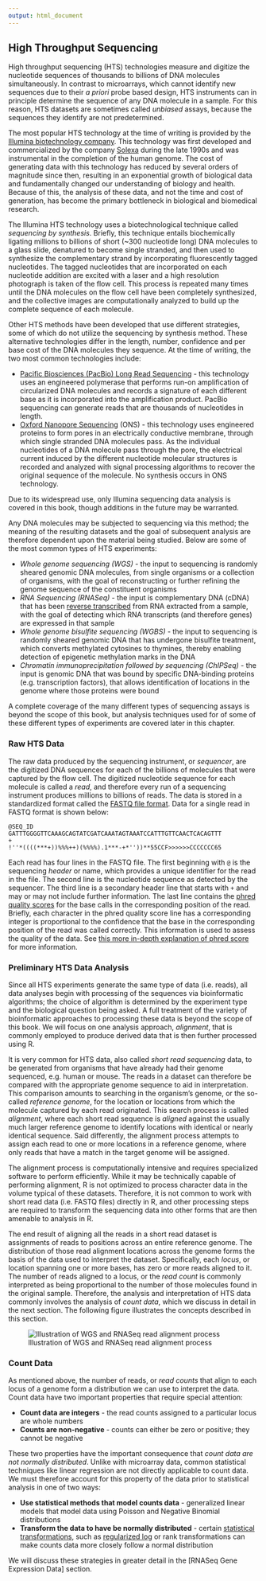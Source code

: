 ```yaml
---
output: html_document
---
```



## High Throughput Sequencing

High throughput sequencing (HTS) technologies measure and digitize the
nucleotide sequences of thousands to billions of DNA molecules simultaneously.
In contrast to microarrays, which cannot identify new sequences due to their
*a priori* probe based design, HTS instruments can in principle determine the
sequence of any DNA molecule in a sample. For this reason, HTS datasets are
sometimes called *unbiased* assays, because the sequences they identify are not
predetermined.

The most popular HTS technology at the time of writing is provided by the
[Illumina biotechnology company](https://en.wikipedia.org/wiki/Illumina,_Inc.).
This technology was first developed and commercialized by the company
[Solexa](https://www.illumina.com/science/technology/next-generation-sequencing/illumina-sequencing-history.html)
during the late 1990s and was instrumental in the completion of the human
genome. The cost of generating data with this technology has reduced by several
orders of magnitude since then, resulting in an exponential growth of biological
data and fundamentally changed our understanding of biology and health. Because
of this, the analysis of these data, and not the time and cost of generation,
has become the primary bottleneck in biological and biomedical research.

The Illumina HTS technology uses a biotechnological technique called *sequencing
by synthesis*. Briefly, this technique entails biochemically ligating millions
to billions of short (~300 nucleotide long) DNA molecules to a glass slide,
denatured to become single stranded, and then used to synthesize the
complementary strand by incorporating fluorescently tagged nucleotides. The
tagged nucleotides that are incorporated on each nucleotide addition are excited
with a laser and a high resolution photograph is taken of the flow cell. This
process is repeated many times until the DNA molecules on the flow cell have
been completely synthesized, and the collective images are computationally
analyzed to build up the complete sequence of each molecule.

::: {.box .note}
Other HTS methods have been developed that use different strategies, some of
which do not utilize the sequencing by synthesis method. These alternative
technologies differ in the length, number, confidence and per base cost of the
DNA molecules they sequence. At the time of writing, the two most common
technologies include:

* [Pacific Biosciences (PacBio) Long Read
Sequencing](https://www.pacb.com/smrt-science/smrt-sequencing/) - this
technology uses an engineered polymerase that performs run-on amplification of
circularized DNA molecules and records a signature of each different base as it
is incorporated into the amplification product. PacBio sequencing can generate
reads that are thousands of nucleotides in length.
* [Oxford Nanopore Sequencing](https://nanoporetech.com/) (ONS) - this technology uses
engineered proteins to form pores in an electrically conductive membrane,
through which single stranded DNA molecules pass. As the individual nucleotides
of a DNA molecule pass through the pore, the electrical current induced by the
different nucleotide molecular structures is recorded and analyzed with signal
processing algorithms to recover the original sequence of the molecule. No
synthesis occurs in ONS technology.

Due to its widespread use, only Illumina sequencing data analysis is covered in
this book, though additions in the future may be warranted.
:::

Any DNA molecules may be subjected to sequencing via this method; the meaning of
the resulting datasets and the goal of subsequent analysis are therefore
dependent upon the material being studied. Below are some of the most common
types of HTS experiments:

* *Whole genome sequencing (WGS)* - the input to sequencing is randomly sheared
genomic DNA molecules, from single organisms or a collection of organisms, with
the goal of reconstructing or further refining the genome sequence of the
constituent organisms
* *RNA Sequencing (RNASeq)* - the input is complementary DNA (cDNA) that has
been [reverse transcribed](https://www.ncbi.nlm.nih.gov/books/NBK19424/) from
RNA extracted from a sample, with the goal of detecting which RNA transcripts
(and therefore genes) are expressed in that sample
* *Whole genome bisulfite sequencing (WGBS)* - the input to sequencing is
randomly sheared genomic DNA that has undergone bisulfite treatment, which
converts methylated cytosines to thymines, thereby enabling detection of
epigenetic methylation marks in the DNA
* *Chromatin immunoprecipitation followed by sequencing (ChIPSeq)* - the input
is genomic DNA that was bound by specific DNA-binding proteins (e.g.
transcription factors), that allows identification of locations in the genome
where those proteins were bound

A complete coverage of the many different types of sequencing assays is beyond
the scope of this book, but analysis techniques used for of some of these
different types of experiments are covered later in this chapter.

### Raw HTS Data

The raw data produced by the sequencing instrument, or *sequencer*, are the
digitized DNA sequences for each of the billions of molecules that were captured
by the flow cell. The digitized nucleotide sequence for each molecule is called
a *read*, and therefore every run of a sequencing instrument produces millions
to billions of reads. The data is stored in a standardized format called the
[FASTQ file format](https://en.wikipedia.org/wiki/FASTQ_format). Data for a
single read in FASTQ format is shown below:

```
@SEQ_ID
GATTTGGGGTTCAAAGCAGTATCGATCAAATAGTAAATCCATTTGTTCAACTCACAGTTT
+
!''*((((***+))%%%++)(%%%%).1***-+*''))**55CCF>>>>>>CCCCCCC65
```

Each read has four lines in the FASTQ file. The first beginning with `@` is the
sequencing *header* or name, which provides a unique identifier for the read in
the file. The second line is the nucleotide sequence as detected by the
sequencer. The third line is a secondary header line that starts with `+` and
may or may not include further information. The last line contains the [phred
quality scores](https://en.wikipedia.org/wiki/Phred_quality_score) for the base
calls in the corresponding position of the read. Briefly, each character in the
phred quality score line has a corresponding integer is proportional to the
confidence that the base in the corresponding position of the read was called
correctly. This information is used to assess the quality of the data. See [this
more in-depth explanation of phred
score](https://en.wikipedia.org/wiki/FASTQ_format#Quality) for more information.

### Preliminary HTS Data Analysis

Since all HTS experiments generate the same type of data (i.e. reads), all data
analyses begin with processing of the sequences via bioinformatic algorithms;
the choice of algorithm is determined by the experiment type and the biological
question being asked. A full treatment of the variety of bioinformatic
approaches to processing these data is beyond the scope of this book. We will
focus on one analysis approach, *alignment*, that is commonly employed to
produce derived data that is then further processed using R.

It is very common for HTS data, also called *short read sequencing* data, to be
generated from organisms that have already had their genome sequenced, e.g.
human or mouse. The reads in a dataset can therefore be compared with the
appropriate genome sequence to aid in interpretation. This comparison amounts to
searching in the organism's genome, or the so-called *reference genome*, for the
location or locations from which the molecule captured by each read originated.
This search process is called *alignment*, where each short read sequence is
*aligned* against the usually much larger reference genome to identify locations
with identical or nearly identical sequence. Said differently, the alignment
process attempts to assign each read to one or more locations in a reference
genome, where only reads that have a match in the target genome will be
assigned.

::: {.box .important}
The alignment process is computationally intensive and requires specialized
software to perform efficiently. While it may be technically capable of
performing alignment, R is not optimized to process character data in the volume
typical of these datasets. Therefore, it is not common to work with short read
data (i.e. FASTQ files) directly in R, and other processing steps are required
to transform the sequencing data into other forms that are then amenable to
analysis in R.
:::

The end result of aligning all the reads in a short read dataset is assignments
of reads to positions across an entire reference genome. The distribution of
those read alignment locations across the genome forms the basis of the data
used to interpret the dataset. Specifically, each *locus*, or location spanning
one or more bases, has zero or more reads aligned to it. The number of reads
aligned to a locus, or the *read count* is commonly interpreted as being
proportional to the number of those molecules found in the original sample.
Therefore, the analysis and interpretation of HTS data commonly involves the
analysis of *count data*, which we discuss in detail in the next section. The
following figure illustrates the concepts described in this section.

![Illustration of WGS and RNASeq read alignment process](hts_examples.png)

### Count Data

As mentioned above, the number of reads, or *read counts* that align to each
locus of a genome form a distribution we can use to interpret the data. Count
data have two important properties that require special attention:

* **Count data are integers** - the read counts assigned to a particular locus
are whole numbers
* **Counts are non-negative** - counts can either be zero or positive; they
cannot be negative

These two properties have the important consequence that *count data are not
normally distributed*. Unlike with microarray data, common statistical
techniques like linear regression are not directly applicable to count data. We
must therefore account for this property of the data prior to statistical
analysis in one of two ways:

* **Use statistical methods that model counts data** - generalized linear models
that model data using Poisson and Negative Binomial distributions
* **Transform the data to have be normally distributed** - certain [statistical
transformations](https://en.wikipedia.org/wiki/Data_transformation_(statistics)),
such as [regularized log](https://rdrr.io/bioc/DESeq2/man/rlog.html) or rank
transformations can make counts data more closely follow a normal distribution

We will discuss these strategies in greater detail in the [RNASeq Gene
Expression Data] section.
